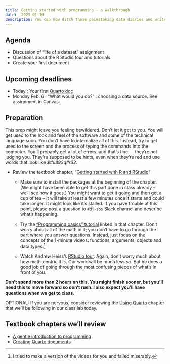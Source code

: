 ```yaml
---
title: Getting started with programming - a walkthrough
date:  2023-01-30
description: You can now ditch those painstaking data diaries and write self-documenting programs using R and Quarto. 
--- 
```


## Agenda 

* Discussion of "life of a dataset" assignment
* Questions about the R Studio tour and tutorials
* Create your first document

## Upcoming deadlines

* [Today]{.sked-dates} : Your first [Quarto doc](https://raw.githubusercontent.com/cronkitedata/maij-data/main/prelabs/prelab01-yourname.qmd)
* [Monday Feb. 6]{.sked-dates} : "What would you do?" : choosing a data source. See assignment in Canvas.


## Preparation

This prep might leave you feeling bewildered. Don't let it get to you. You will get used to the look and feel of the software and some of the technical language soon. You don't have to internalize all of this. Instead, try to get used to the screen and the process of typing the commands into the computer. You'll probably get a lot of errors, and that's fine --- they're not judging you. They're supposed to be hints, even when they're [red]{.text-danger} and use words that look like *$#u893q#r32*.

* Review the textbook chapter, "[Getting started with R and RStudio](https://cronkitedata.github.io/djtextbook/r-start.html)"

    * Make sure to install the packages at the beginning of the chapter. (We might have been able to get this part done in class already -- we'll see how it goes.) You might want to get it going and then get a cup of tea -- it will take at least a few minutes once it starts and could take longer. It might look like it's stalled. If you have trouble at this point, please post a question to `#dj-sos` Slack channel and describe what's happening. 

    * Try the ["Programming basics" tutorial](https://posit.cloud/learn/primers/1.2) linked in that chapter. Don't worry about all of the math in it; you don't have to go through the part where you answer questions. Instead, just focus on the concepts of the 1-minute videos:  functions, arguments, objects and data types.^[I tried to make a version of the videos for you and failed miserably.]  

    * Watch Andrew Heiss's [RStudio tour](https://youtu.be/cnQ-v1UUWyE). Again, don't worry much about how math-centric it is. Our work will be much less so. But he does a good job of going through the most confusing pieces of what's in front of you. 

**Don't spend more than 2 hours on this. You might finish sooner, but you'll need this to move forward so don't rush. I also expect you'll have questions when we get to class.**


OPTIONAL: If you are nervous, consider reviewing the [Using Quarto](https://cronkitedata.github.io/djtextbook/r-quarto.html) chapter that we'll be following in our class lab today. 

## Textbook chapters we'll review

* [A gentle introduction to programming](https://cronkitedata.github.io/djtextbook/appendix-program.html)
* [Creating Quarto documents](https://cronkitedata.github.io/djtextbook/r-quarto.html)




